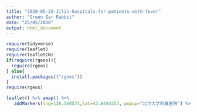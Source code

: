 ```yaml
---
title: "2020-05-25-Jilin-hospitals-for-patients-with-fever"
author: "Green Ear Rabbit"
date: "25/05/2020"
output: html_document
---
```

```r
require(tidyverse) 
require(leaflet)
require(leafletCN) 
if(require(rgeos)){
  require(rgeos)
} else{
  install.packages(("rgeos"))
}
require(rgeos)
```

```r
leaflet() %>% amap() %>%
   addMarkers(lng=126.560574,lat=43.8444353, popup="北华大学附属医院") %>% addMarkers(lng=126.563828,lat=43.841591, popup="吉林市中心医院")%>% addMarkers(lng=126.571663,lat=43.86306926, popup="吉林市人民医院")%>% addMarkers(lng=126.557518,lat=43.91118, popup="吉林市化工医院一院区")%>% addMarkers(lng=126.552032,lat=43.849449, popup="吉林市妇产医院")%>% addMarkers(lng=126.53116,lat=43.87833, popup="吉林市第五人民医院")
```


